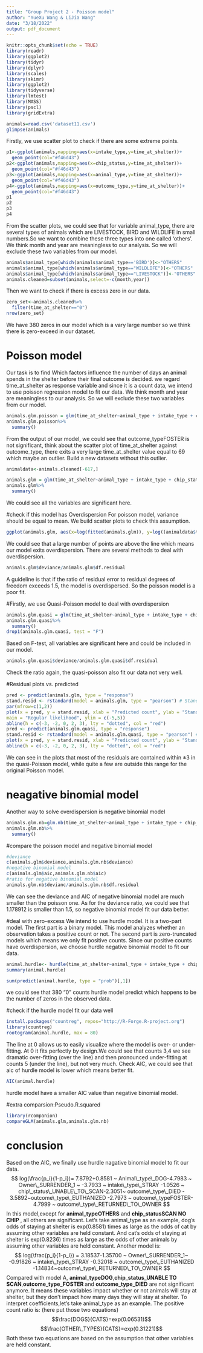 ```yaml
---
title: "Group Project 2 - Poisson model"
author: "YueXu Wang & LiJia Wang"
date: "3/18/2022"
output: pdf_document
---
```


```r
knitr::opts_chunk$set(echo = TRUE)
library(readr)
library(ggplot2)
library(tidyr)
library(dplyr)
library(scales)
library(skimr)
library(ggplot2)
library(tidyverse)
library(lmtest)
library(MASS)
library(pscl)
library(gridExtra)
```

```r
animals=read.csv('dataset11.csv')
glimpse(animals)
```

Firstly, we use scatter plot to check if there are some extreme points.
```r
p1<-ggplot(animals,mapping=aes(x=intake_type,y=time_at_shelter))+
  geom_point(col="#f46d43")
p2<-ggplot(animals,mapping=aes(x=chip_status,y=time_at_shelter))+
  geom_point(col="#f46d43")
p3<-ggplot(animals,mapping=aes(x=animal_type,y=time_at_shelter))+
  geom_point(col="#f46d43")
p4<-ggplot(animals,mapping=aes(x=outcome_type,y=time_at_shelter))+
  geom_point(col="#f46d43")
p1
p2
p3
p4
```
From the scatter plots, we could see that for variable animal_type, there are several types of animals which are LIVESTOCK, BIRD and WILDLIFE in small numbers.So we want to combine these three types into one called 'others'. We think month and year are meaningless to our analysis. So we will exclude these two variables from our model. 

```r
animals$animal_type[which(animals$animal_type=='BIRD')]<-"OTHERS"
animals$animal_type[which(animals$animal_type=="WILDLIFE")]<-"OTHERS"
animals$animal_type[which(animals$animal_type=="LIVESTOCK")]<-"OTHERS"
animals.cleaned=subset(animals,select=-c(month,year))
```

Then we want to check if there is excess zero in our data.
```r
zero_set<-animals.cleaned%>%
  filter(time_at_shelter=="0")
nrow(zero_set)
```
We have 380 zeros in our model which is a vary large number so we think there is zero-exceed in our dataset.


# Poisson model
Our task is to find Which factors influence the number of days an animal spends in the shelter before their final outcome is decided. we regard time_at_shelter as response variable and since it is a count data, we intend to use poisson regression model to fit our data. We think month and year are meaningless to our analysis. So we will exclude these two variables from our model.

```r
animals.glm.poisson = glm(time_at_shelter~animal_type + intake_type + chip_status+outcome_type, data=animals.cleaned, family=poisson(link="log"))
animals.glm.poisson%>%
  summary()
```

From the output of our model, we could see that outcome_typeFOSTER is not significant, think about the scatter plot of time_at_shelter against outcome_type, there exits a very large time_at_shelter value equal to 69 which maybe an outlier. Build a new datasets without this outlier.

```r
animaldata<-animals.cleaned[-617,]
```
```r
animals.glm = glm(time_at_shelter~animal_type + intake_type + chip_status+outcome_type, data=animaldata, family=poisson(link="log"))
animals.glm%>%
  summary()
```

We could see all the variables are significant here.


#check if this model has Overdispersion
For poisson model, variance should be equal to mean. We build scatter plots to check this assumption.
```r

ggplot(animals.glm, aes(x=log(fitted(animals.glm)), y=log((animaldata$time_at_shelter-fitted(animals.glm))^2)))+ geom_point(col="#f46d43") +geom_abline(slope=1, intercept=0, col="#a6d96a", size=1) + ylab(expression((y-hat(mu))^2)) + xlab(expression(hat(mu)))
```

We could see that a large number of points are above the line which means our model exits overdispersion. There are several methods to deal with overdispersion.

```r
animals.glm$deviance/animals.glm$df.residual
```

A guideline is that if the ratio of residual error to residual degrees of freedom exceeds 1.5, the model is overdispersed. So the poisson model is a poor fit.


#Firstly, we use Quasi-Poisson model to deal with overdispersion

```r
animals.glm.quasi = glm(time_at_shelter~animal_type + intake_type + chip_status+outcome_type, data=animaldata, family=quasipoisson(link="log"))
animals.glm.quasi%>%
  summary()
drop1(animals.glm.quasi, test = "F")
```

Based on F-test, all variables are significant here and could be included in our model.

```r
animals.glm.quasi$deviance/animals.glm.quasi$df.residual
```

Check the ratio again, the quasi-poisson also fit our data not very well.

#Residual plots vs. predicted
```r
pred <- predict(animals.glm, type = "response")
stand.resid <- rstandard(model = animals.glm, type = "pearson") # Standardised Pearson residuals
par(mfrow=c(1,2))
plot(x = pred, y = stand.resid, xlab = "Predicted count", ylab = "Standardised Pearson residuals",
main = "Regular likelihood", ylim = c(-5,5))
abline(h = c(-3, -2, 0, 2, 3), lty = "dotted", col = "red")
pred <- predict(animals.glm.quasi, type = "response")
stand.resid <- rstandard(model = animals.glm.quasi, type = "pearson") # Standardised Pearson residuals
plot(x = pred, y = stand.resid, xlab = "Predicted count", ylab = "Standardised Pearson residuals", main = "Quasi-likelihood", ylim = c(-5,5))
abline(h = c(-3, -2, 0, 2, 3), lty = "dotted", col = "red")
```

We can see in the plots that most of the residuals are contained within ±3 in the quasi-Poisson model, while quite a few are outside this range for the original Poisson model.


# neagative binomial model
Another way to solve overdispersion is negative binomial model

```r
animals.glm.nb=glm.nb(time_at_shelter~animal_type + intake_type + chip_status+ outcome_type, data=animaldata)
animals.glm.nb%>%
  summary()
```


#compare the poisson model and negative binomial model 

```r
#deviance
c(animals.glm$deviance,animals.glm.nb$deviance)
#negative binomial model
c(animals.glm$aic,animals.glm.nb$aic)
#ratio for negative binomial model
animals.glm.nb$devianc/animals.glm.nb$df.residual
```

We can see the deviance and AIC of negative binomial model are much smaller than the poisson one. As for the deviance ratio, we could see that 1.178912 is smaller than 1.5, so negative binomial model fit our data better.


#deal with zero-excess
We intend to use hurdle model. It is a two-part model. The first part is a binary model. This model analyzes whether an observation takes a positive count or not. The second part is zero-truncated models which means we only fit positive counts. Since our positive counts have overdispersion, we choose hurdle negative binomial model to fit our data.
```r
animal.hurdle<- hurdle(time_at_shelter~animal_type + intake_type + chip_status+ outcome_type, data=animaldata, dist = "negbin",link = c("logit"))
summary(animal.hurdle)
```


```r
sum(predict(animal.hurdle, type = "prob")[,1])
```

we could see that 380 "0" counts hurdle model predict which happens to be the number of zeros in the observed data. 

#check if the hurdle model fit our data well

```r
install.packages("countreg", repos="http://R-Forge.R-project.org")
library(countreg)
rootogram(animal.hurdle, max = 80)
```

The line at 0 allows us to easily visualize where the model is over- or under-fitting. At 0 it fits perfectly by design.We could see that counts 3,4 we see dramatic over-fitting (over the line) and then pronounced under-fitting at counts 5 (under the line), but not very much. Check AIC, we could see that aic of hurdle model is lower which means better fit.

```r
AIC(animal.hurdle)
```

hurdle model have a smaller AIC value than negative binomial model.

#extra comparsion:Pseudo.R.squared
```r
library(rcompanion)
compareGLM(animals.glm,animals.glm.nb)
```
# conclusion
Based on the AIC, we finally use hurdle nagative binomial model to fit our data.
$$ log(\frac{p_i}{1-p_i})= 7.8792+0.8581 ~ Animal\_type\_DOG-4.7983 ~ Owner\_SURRENDER_1 ~ -3.7933 ~ intake\_type\_STRAY -1.0526 ~ chip\_status\_UNABLE\_TO\_SCAN-2.3051~ outcome\_type\_DIED - 3.5892~outcome\_type\_EUTHANIZED -2.7973 ~ outcome\_typeFOSTER- 4.7999 ~ outcome\_type\_RETURNED\_TO\_OWNER $$
In this model,except for **animal_typeOTHERS** and **chip_statusSCAN NO CHIP **, all others are significant. Let's take animal_type as an example, dog's odds of staying at shelter
is exp(0.8581) times as large as the odds of cat by assuming other variables are held constant. And cat's odds of staying at shelter is exp(0.8236) times as large as the odds of other animals by assuming other variables are held constant.
Another model is:
$$ log(\frac{p_i}{1-p_i}) = 3.18537-1.35700 ~ Owner\_SURRENDER_1~ -0.91826 ~ intake\_type\_STRAY -0.32018 ~ outcome\_type\_EUTHANIZED -1.14834~outcome\_type\_RETURNED\_TO\_OWNER $$
Compared with model A, **animal_typeDOG**,**chip_status_UNABLE TO SCAN**,**outcome_type_FOSTER ** and **outcome_type_DIED** are not significant anymore. It means these variables impact whether or not animals will stay at shelter, but they don't impact how many days they will stay at shelter.
To interpret coefficients,let's take animal_type as an example. The positive count ratio is:
(here put those two equations)
$$\frac{DOGS}{CATS}=exp(0.06531)$$
$$\frac{OTHER\_TYPES}{CATS}=exp(0.31221)$$
Both these two equations are based on the assumption that other variables are held constant.




